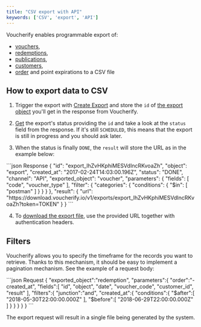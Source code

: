 ```yaml
---
title: "CSV export with API"
keywords: ['CSV', 'export', 'API']
---
```


Voucherify enables programmable export of:
- [vouchers](/api-reference/vouchers/get-voucher),
- [redemptions](/api-reference/redemptions/get-redemption),
- [publications](/api-reference/publications/list-publications),
- [customers](/api-reference/customers/get-customer),
- [order](/api-reference/orders/get-order) and point expirations to a CSV file

## How to export data to CSV

1. Trigger the export with [Create Export](/api-reference/exports/create-export) and store the `id` of [the export object](/api-reference/exports/get-export) you'll get in the response from Voucherify.

2. [Get](/api-reference/exports/get-export) the export's status providing the `id` and take a look at the `status` field from the response. If it's still `SCHEDULED`, this means that the export is still in progress and you should ask later.

3. When the status is finally `DONE`, the `result` will store the URL as in the example below:

<CodeGroup>
  ```json Response
  {
    "id": "export_lhZvHKphiMESVdIncRKvoaZh",
    "object": "export",
    "created_at": "2017-02-24T14:03:00.196Z",
    "status": "DONE",
    "channel": "API",
    "exported_object": "voucher",
    "parameters": {
      "fields": [
        "code",
        "voucher_type"
      ],
      "filter": {
        "categories": {
          "conditions": {
            "$in": [
              "postman"
            ]
          }
        }
      }
    },
    "result": {
      "url": "https://download.voucherify.io/v1/exports/export_lhZvHKphiMESVdIncRKvoaZh?token=TOKEN"
    }
  }
  ```
</CodeGroup>

4. To [download the export file](/api-reference/exports/download-export), use the provided URL together with authentication headers.

## Filters

Voucherify allows you to specify the timeframe for the records you want to retrieve. Thanks to this mechanism, it should be easy to implement a pagination mechanism. See the example of a request body:

<CodeGroup>
  ```json Request
  {
     "exported_object":"redemption",
     "parameters":{
        "order":"-created_at",
        "fields":[
           "id",
           "object",
           "date",
           "voucher_code",
           "customer_id",
           "result"
        ],
        "filters":{
           "junction":"and",
           "created_at":{
              "conditions":{
                 "$after":[
                    "2018-05-30T22:00:00.000Z"
                 ],
                 "$before":[
                    "2018-06-29T22:00:00.000Z"
                 ]
              }
           }
        }
     }
  }
  ```
</CodeGroup>

The export request will result in a single file being generated by the system.